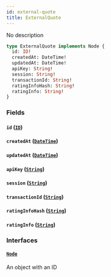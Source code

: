 ```yaml
---
id: external-quote
title: ExternalQuote
---
```


No description

```graphql
type ExternalQuote implements Node {
  id: ID!
  createdAt: DateTime!
  updatedAt: DateTime!
  apiKey: String!
  session: String!
  transactionId: String!
  ratingInfoHash: String!
  ratingInfo: String!
}
```

### Fields

#### `id` ([`ID`](../../rate-manager-service/scalars/id))

#### `createdAt` ([`DateTime`](../../rate-manager-service/scalars/date-time))

#### `updatedAt` ([`DateTime`](../../rate-manager-service/scalars/date-time))

#### `apiKey` ([`String`](../../rate-manager-service/scalars/string))

#### `session` ([`String`](../../rate-manager-service/scalars/string))

#### `transactionId` ([`String`](../../rate-manager-service/scalars/string))

#### `ratingInfoHash` ([`String`](../../rate-manager-service/scalars/string))

#### `ratingInfo` ([`String`](../../rate-manager-service/scalars/string))

### Interfaces

#### [`Node`](../../rate-manager-service/interfaces/node)

An object with an ID
